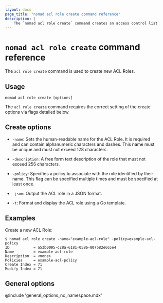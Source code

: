 ```yaml
---
layout: docs
page_title: 'nomad acl role create command reference'
description: |
    The `nomad acl role create` command creates an access control list (ACL) role. Set name, description, and associated policy.
---
```


# `nomad acl role create` command reference

The `acl role create` command is used to create new ACL Roles.

## Usage

```plaintext
nomad acl role create [options]
```

The `acl role create` command requires the correct setting of the create options
via flags detailed below.

## Create options

- `-name`: Sets the human-readable name for the ACL Role. It is required and
  can contain alphanumeric characters and dashes. This name must be unique and
  must not exceed 128 characters.

- `-description`: A free form text description of the role that must not exceed
  256 characters.

- `-policy`: Specifies a policy to associate with the role identified by their
  name. This flag can be specified multiple times and must be specified at
  least once.

- `-json`: Output the ACL role in a JSON format.

- `-t`: Format and display the ACL role using a Go template.

## Examples

Create a new ACL Role:

```shell-session
$ nomad acl role create -name="example-acl-role" -policy=example-acl-policy
ID           = a53b0095-c28a-6181-0586-807b82e665e4
Name         = example-acl-role
Description  = <none>
Policies     = example-acl-policy
Create Index = 71
Modify Index = 71
```

## General options

@include 'general_options_no_namespace.mdx'
